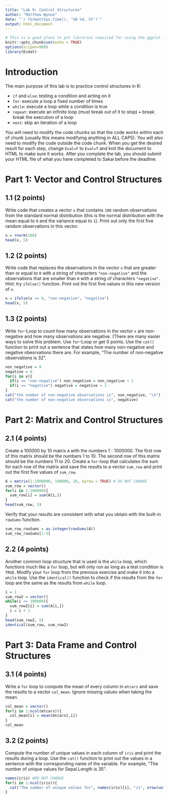 ```yaml
---
title: "Lab 9: Control Structures"
author: "Matthew Wynne"
date: "`r format(Sys.time(), '%B %d, %Y')`"
output: html_document
---
```


```r
# This is a good place to put libraries required for using the ggplot function
knitr::opts_chunk$set(echo = TRUE)
options(scipen=999)
library(Ecdat)
```

# Introduction

The main purpose of this lab is to practice control structures in R:

- `if` and `else`: testing a condition and acting on it
- `for`: execute a loop a fixed number of times
- `while`: execute a loop while a condition is true
- `repeat`: execute an infinite loop (must break out of it to stop) • break: break the execution of a loop
- `next`: skip an iteration of a loop

You will need to modify the code chunks so that the code works within each of chunk (usually this means modifying anything in ALL CAPS). You will also need to modify the code outside the code chunk. When you get the desired result for each step, change `Eval=F` to `Eval=T` and knit the document to HTML to make sure it works. After you complete the lab, you should submit your HTML file of what you have completed to Sakai before the deadline.

# Part 1: Vector and Control Structures

## 1.1 (2 points) 

Write code that creates a vector `x` that contains `100` random observations from the standard normal distribution (this is the normal distribution with the mean equal to `0` and the variance equal to `1`). Print out only the first five random observations in this vector.

```r
x = rnorm(100)
head(x, 5)
```

## 1.2 (2 points) 

Write code that replaces the observations in the vector `x` that are greater than or equal to `0` with a string of characters `"non-negative"` and the observations that are smaller than `0` with a string of characters `"negative"`. Hint: try `ifelse()` function. Print out the first five values in this new version of `x`.

```r
x = ifelse(x >= 0, "non-negative", "negative")
head(x, 5)
```

## 1.3 (2 points) 

Write `for`-Loop to count how many observations in the vector `x` are non-negative and how many observations are negative. (There are many easier ways to solve this problem. Use `for`-Loop or get 0 points. Use the `cat()` function to print out a sentence that states how many non-negative and negative obesrvations there are. For example, "The number of non-negative observations is 32".

```r
non_negative = 0
negative = 0
for(i in x){
  if(i == "non-negative") non_negative = non_negative + 1
  if(i == "negative") negative = negative + 1
}
cat("the number of non-negative observations is", non_negative, "\n")
cat("the number of non-negative observations is", negative)
```

# Part 2: Matrix and Control Structures

## 2.1 (4 points) 

Create a $100000$ by $10$ matrix `A` with the numbers $1:1000000$. The first row of this matrix should be the numbers 1 to 10. The second row of this matrix should be the numbers 11 to 20. Create a `for`-loop that calculates the sum for each row of the matrix and save the results to a vector `sum_row` and print out the first five values of `sum_row`.

```r
A = matrix(1:1000000, 100000, 10, byrow = TRUE) # DO NOT CHANGE
sum_row = vector()
for(i in 1:100000){
  sum_row[i] = sum(A[i,])
}
head(sum_row, 5)
```

Verify that your results are consistent with what you obtain with the built-in `rowSums` function. 
```r
sum_row_rowSums = as.integer(rowSums(A))
sum_row_rowSums[1:5]
```

## 2.2 (4 points) 

Another common loop structure that is used is the `while` loop, which functions much like a `for` loop, but will only run as long as a test condition is `TRUE`. Modify your `for` loop from the previous exercise and make it into a `while` loop. Use the `identical()` function to check if the results from the `for` loop are the same as the results from `while` loop.

```r
i = 1
sum_row2 = vector()
while(i <= 100000){
  sum_row2[i] = sum(A[i,])
  i = i + 1
}
head(sum_row2, 5)
identical(sum_row, sum_row2)
```

# Part 3: Data Frame and Control Structures

## 3.1 (4 points) 

Write a `for` loop to compute the mean of every column in `mtcars` and save the results to a vector `col_mean`. Ignore missing values when taking the mean.

```r
col_mean = vector()
for(i in 1:ncol(mtcars)){
  col_mean[i] = mean(mtcars[,i])
}
col_mean
```

## 3.2 (2 points) 

Compute the number of unique values in each column of `iris` and print the results during a loop. Use the `cat()` function to print out the values in a sentence with the corresponding name of the variable. For example, "The number of unique values for Sepal.Length is 35".

```r
names(iris) #DO NOT CHANGE
for(i in 1:ncol(iris)){
  cat("The number of unique values for", names(iris)[i], "is", nrow(unique(iris[i])), "\n")
}
```

